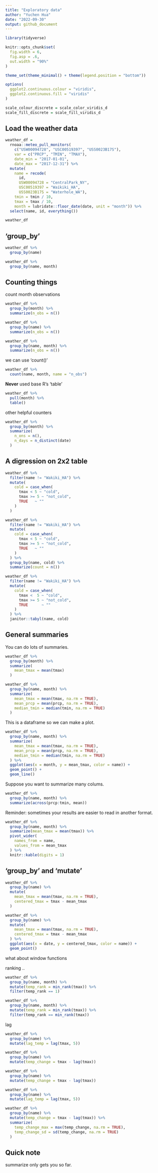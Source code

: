 ```yaml
---
title: "Exploratory data"
author: "Yuchen Hua"
date: "2022-09-30"
output: github_document
---
```


```r
library(tidyverse)

knitr::opts_chunk$set(
  fig.width = 6,
  fig.asp = .6,
  out.width = "90%"
)  

theme_set(theme_minimal() + theme(legend.position = "bottom"))

options(
  ggplot2.continuous.colour = "viridis",
  ggplot2.continuous.fill = "viridis"
)

scale_colour_discrete = scale_color_viridis_d
scale_fill_discrete = scale_fill_viridis_d
```

## Load the weather data

```r
weather_df =  
  rnoaa::meteo_pull_monitors(
    c("USW00094728", "USC00519397", "USS0023B17S"),
    var = c("PRCP", "TMIN", "TMAX"), 
    date_min = "2017-01-01",
    date_max = "2017-12-31") %>%
  mutate(
    name = recode(
      id, 
      USW00094728 = "CentralPark_NY", 
      USC00519397 = "Waikiki_HA",
      USS0023B17S = "Waterhole_WA"),
    tmin = tmin / 10,
    tmax = tmax / 10,
    month = lubridate::floor_date(date, unit = "month")) %>%
  select(name, id, everything())

weather_df
```

## 'group_by'

```r
weather_df %>%
  group_by(name)
```

```r
weather_df %>%
  group_by(name, month)
```

## Counting things

count month observations

```r
weather_df %>%
  group_by(month) %>%
  summarize(n_obs = n())
```

```r
weather_df %>%
  group_by(name) %>%
  summarize(n_obs = n())
```

```r
weather_df %>%
  group_by(name, month) %>%
  summarize(n_obs = n())
```

we can use 'count()'

```r
weather_df %>%
  count(name, month, name = "n_obs")
```

**Never** used base R's 'table'

```r
weather_df %>%
  pull(month) %>%
  table()
```

other helpful counters

```r
weather_df %>%
  group_by(month) %>%
  summarize(
    n_ons = n(),
    n_days = n_distinct(date)
  )
```


## A digression on 2x2 table

```r
weather_df %>%
  filter(name != "Wakiki_HA") %>%
  mutate(
    cold = case_when(
      tmax < 5 ~ "cold",
      tmax >= 5 ~ "not_cold",
      TRUE   ~ ""
    )
  ) 
```

```r
weather_df %>%
  filter(name != "Wakiki_HA") %>%
  mutate(
    cold = case_when(
      tmax < 5 ~ "cold",
      tmax >= 5 ~ "not_cold",
      TRUE   ~ ""
    )
  ) %>%
  group_by(name, cold) %>%
  summarize(count = n())
```

```r
weather_df %>%
  filter(name != "Wakiki_HA") %>%
  mutate(
    cold = case_when(
      tmax <  5 ~ "cold",
      tmax >= 5 ~ "not_cold",
      TRUE      ~ ""
    )
  ) %>%
  janitor::tabyl(name, cold)
```

## General summaries

You can do lots of summaries.

```r
weather_df %>%
  group_by(month) %>%
  summarize(
    mean_tmax = mean(tmax)
  )
```


```r
weather_df %>%
  group_by(name, month) %>%
  summarize(
    mean_tmax = mean(tmax, na.rm = TRUE),
    mean_prcp = mean(prcp, na.rm = TRUE),
    median_tmin = median(tmin, na.rm = TRUE)
  )
```

This is a dataframe so we can make a plot.
```r
weather_df %>%
  group_by(name, month) %>%
  summarize(
    mean_tmax = mean(tmax, na.rm = TRUE),
    mean_prcp = mean(prcp, na.rm = TRUE),
    median_tmin = median(tmin, na.rm = TRUE)
  ) %>%
  ggplot(aes(x = month, y = mean_tmax, color = name)) + 
  geom_point() +
  geom_line()
```

Suppose you want to summarize many colums.

```r
weather_df %>%
  group_by(name, month) %>%
  summarize(across(prcp:tmin, mean))
```

Reminder: sometimes your results are easier to read in another format.

```r
weather_df %>%
  group_by(name, month) %>%
  summarize(mean_tmax = mean(tmax)) %>%
  pivot_wider(
    names_from = name,
    values_from = mean_tmax
  ) %>%
  knitr::kable(digits = 1)
```


## 'group_by' and 'mutate'

```r
weather_df %>%
  group_by(name) %>%
  mutate(
    mean_tmax = mean(tmax, na.rm = TRUE),
    centered_tmax = tmax - mean_tmax
  )
```

```r
weather_df %>%
  group_by(name) %>%
  mutate(
    mean_tmax = mean(tmax, na.rm = TRUE),
    centered_tmax = tmax - mean_tmax
  ) %>%
  ggplot(aes(x = date, y = centered_tmax, color = name)) + 
  geom_point()
```

what about window functions

ranking ..

```r
weather_df %>%
  group_by(name, month) %>%
  mutate(temp_rank = min_rank(tmax)) %>%
  filter(temp_rank == 1)
```

```r
weather_df %>%
  group_by(name, month) %>%
  mutate(temp_rank = min_rank(tmax)) %>%
  filter(temp_rank == min_rank(tmax))
```

lag

```r
weather_df %>%
  group_by(name) %>%
  mutate(lag_temp = lag(tmax, 5))
```

```r
weather_df %>%
  group_by(name) %>%
  mutate(temp_change = tmax - lag(tmax))
```

```r
weather_df %>%
  group_by(name) %>%
  mutate(temp_change = tmax - lag(tmax))
```

```r
weather_df %>%
  group_by(name) %>%
  mutate(lag_temp = lag(tmax, 5))
```

```r
weather_df %>%
  group_by(name) %>%
  mutate(temp_change = tmax - lag(tmax)) %>%
  summarize(
    temp_change_max = max(temp_change, na.rm = TRUE),
    temp_change_sd = sd(temp_change, na.rm = TRUE)
  )
```

## Quick note

summarize only gets you so far.

